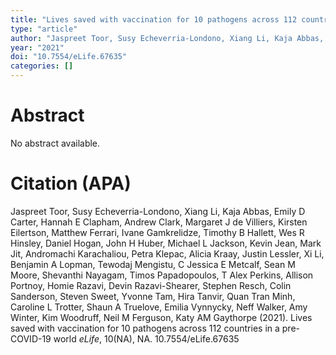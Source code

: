 ```yaml
---
title: "Lives saved with vaccination for 10 pathogens across 112 countries in a pre-COVID-19 world"
type: "article"
author: "Jaspreet Toor, Susy Echeverria-Londono, Xiang Li, Kaja Abbas, Emily D Carter, Hannah E Clapham, Andrew Clark, Margaret J de Villiers, Kirsten Eilertson, Matthew Ferrari, Ivane Gamkrelidze, Timothy B Hallett, Wes R Hinsley, Daniel Hogan, John H Huber, Michael L Jackson, Kevin Jean, Mark Jit, Andromachi Karachaliou, Petra Klepac, Alicia Kraay, Justin Lessler, Xi Li, Benjamin A Lopman, Tewodaj Mengistu, C Jessica E Metcalf, Sean M Moore, Shevanthi Nayagam, Timos Papadopoulos, T Alex Perkins, Allison Portnoy, Homie Razavi, Devin Razavi-Shearer, Stephen Resch, Colin Sanderson, Steven Sweet, Yvonne Tam, Hira Tanvir, Quan Tran Minh, Caroline L Trotter, Shaun A Truelove, Emilia Vynnycky, Neff Walker, Amy Winter, Kim Woodruff, Neil M Ferguson, Katy AM Gaythorpe"
year: "2021"
doi: "10.7554/eLife.67635"
categories: []
---
```


# Abstract
No abstract available.

# Citation (APA)
Jaspreet Toor, Susy Echeverria-Londono, Xiang Li, Kaja Abbas, Emily D Carter, Hannah E Clapham, Andrew Clark, Margaret J de Villiers, Kirsten Eilertson, Matthew Ferrari, Ivane Gamkrelidze, Timothy B Hallett, Wes R Hinsley, Daniel Hogan, John H Huber, Michael L Jackson, Kevin Jean, Mark Jit, Andromachi Karachaliou, Petra Klepac, Alicia Kraay, Justin Lessler, Xi Li, Benjamin A Lopman, Tewodaj Mengistu, C Jessica E Metcalf, Sean M Moore, Shevanthi Nayagam, Timos Papadopoulos, T Alex Perkins, Allison Portnoy, Homie Razavi, Devin Razavi-Shearer, Stephen Resch, Colin Sanderson, Steven Sweet, Yvonne Tam, Hira Tanvir, Quan Tran Minh, Caroline L Trotter, Shaun A Truelove, Emilia Vynnycky, Neff Walker, Amy Winter, Kim Woodruff, Neil M Ferguson, Katy AM Gaythorpe (2021). Lives saved with vaccination for 10 pathogens across 112 countries in a pre-COVID-19 world *eLife*, 10(NA), NA. 10.7554/eLife.67635

